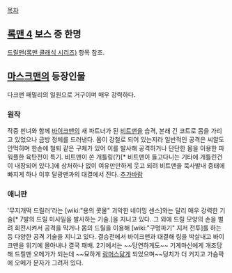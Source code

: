 [[목차]]

== [[록맨 4]] 보스 중 한명 == 
[[드릴맨(록맨 클래식 시리즈)]] 항목 참조. 

== [[마스크맨]]의 등장인물 ==
다크맨 패밀리의 일원으로 거구이며 매우 강력하다. 

=== 원작 ===
작중 핀녀와 함께 [[바이크맨]]의 새 파트너가 된 [[비트맨]]을 습격, 본래 긴 코트로 몸을 가리고 있었으나 금방 정체를 드러낸다. 몸이 강철로 되어 있는지라 일반적인 공격은 씨알도 안먹히며 한손에 철퇴 같은 구체가 있어 이를 발사해 공격하거나 단단한 몸을 이용한 파워플한 육탄전이 특기. 비트맨이 쏜 개틀링(?)[* 비트맨이 들고다니는 기타에 개틀린건이 내장되어 있다.]에 상처하나 없이 여유만만하게 웃고 되려 비트맨을 묵사발내 중태에 빠지게 하나 이후 달광맨과의 대결에서 진다.
[[추가바람]]

=== 애니판 ===
'무지개떡 드릴러'라는 [wiki:"용의 콧물" 괴악한 네이밍 센스]와는 달리 매우 강력한 기술[* 7발의 드릴 미사일을 발사하는 기술.]을 지니고 있다. 그 외에 드릴 모양의 손을 벌려 회전시켜서 공격을 막거나 몸의 드릴을 이용해 [wiki:"구멍파기" 지저 전투]를 하는 등 다양한 공격 기술을 지니고 있다. 결승전에서 바이크맨과 대결해 링을 박살내고 바이크맨을 위기에 몰아내나 결국 패배. 2기에서는 ~~당연하게도~~ 기계마신에게 개조당해 드릴맨 오메가가 되는데 ~~묘하게 [[람머스]]닮게 되었으며~~덩치가 더 커지고 가슴팍에 오메가 문자가 그려저 있다.
